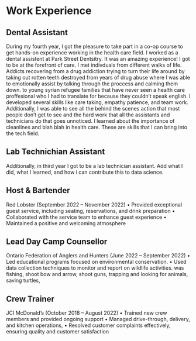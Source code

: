# Work Experience 

## Dental Assistant

During my fourth year, I got the pleasure to take part in a co-op course to get hands-on experience working in the health care field. I worked as a dental assistent at Park Street Dentsitry. It was an amazing experience! I got to be at the forefront of care. I met indivduals from different walks of life. Addicts recovering from a drug addiction trying to turn their life around by taking out rotten teeth destroyed from years of drug abuse  where I was able to emotionally assist by talking through the proccess and calming them down. to young syrian refugee families that have never seen a health care proffesional who I had to translate for because they couldn't speak english. I developed several skills like care taking, empathy patience, and team work. Additionally, I was able to see all the behind the scenes action that most people don't get to see and the hard work that all the assistants and technicians do that goes unnoticed. I learned about the importance of cleanlines and blah blah in health care. These are skills that I can bring into the tech field. 

## Lab Technichian Assistant

Additionally, in third year I got to be a lab technician assistant. Add what I did, what I learned, and how i can contribute this to data science. 

## Host & Bartender
Red Lobster (September 2022 – November 2022)
• Provided exceptional guest service, including seating, reservations, and drink preparation
• Collaborated with the service team to enhance guest experience
• Maintained a positive and welcoming atmosphere

## Lead Day Camp Counsellor 
Ontario Federation of Anglers and Hunters (June 2022 – September 2022)
•	Led educational programs focused on environmental conservation.
•	Used data collection techniques to monitor and report on wildlife activities.
was fishing, shoot bow and arrow, shoot guns, trapping and looking for animals, saving turtles, 

## Crew Trainer
 JCI McDonald’s (October 2018 – August 2022) 
•	Trained new crew members and provided ongoing support 
•	Managed drive-through, delivery, and kitchen operations, 
•	Resolved customer complaints effectively, ensuring quality and customer satisfaction
